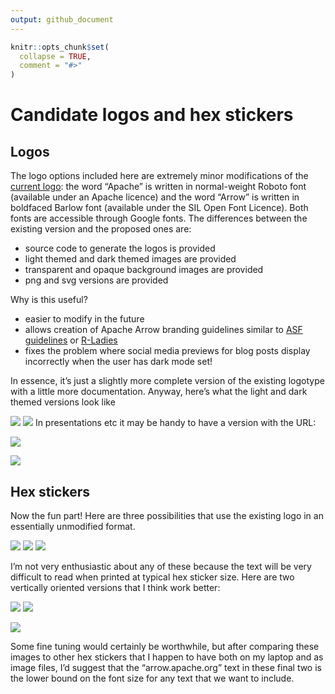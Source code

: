 ```yaml
---
output: github_document
---
```


<!-- README.md is generated from README.Rmd. Please edit that file -->

```r
knitr::opts_chunk$set(
  collapse = TRUE,
  comment = "#>"
)
```

# Candidate logos and hex stickers

## Logos

The logo options included here are extremely minor modifications of the [current logo](https://github.com/apache/arrow/blob/master/docs/source/_static/arrow.png): the word "Apache" is written in normal-weight Roboto font (available under an Apache licence) and the word "Arrow" is written in boldfaced Barlow font (available under the SIL Open Font Licence). Both fonts are accessible through Google fonts. The differences between the existing version and the proposed ones are:

- source code to generate the logos is provided
- light themed and dark themed images are provided
- transparent and opaque background images are provided
- png and svg versions are provided

Why is this useful? 

- easier to modify in the future
- allows creation of Apache Arrow branding guidelines similar to [ASF guidelines](https://apache.org/foundation/press/kit/ApacheFoundation_StyleGuide.pdf) or [R-Ladies](https://github.com/rladies/branding-materials) 
- fixes the problem where social media previews for blog posts display incorrectly when the user has dark mode set! 

In essence, it's just a slightly more complete version of the existing logotype with a little more documentation. Anyway, here's what the light and dark themed versions look like


![](logos/arrow-logo_light-opaque_01.png)
![](logos/arrow-logo_dark-opaque_01.png)
In presentations etc it may be handy to have a version with the URL:

![](logos/arrow-logo_light-opaque_02.png)


![](logos/arrow-logo_dark-opaque_02.png)



## Hex stickers

Now the fun part! Here are three possibilities that use the existing logo in an essentially unmodified format. 

![](hexes/arrow-hex_01.png)
![](hexes/arrow-hex_02.png)
![](hexes/arrow-hex_03.png)


I'm not very enthusiastic about any of these because the text will be very difficult to read when printed at typical hex sticker size. Here are two vertically oriented versions that I think work better:

![](hexes/arrow-hex_04.png)
![](hexes/arrow-hex_05.png)

![](hexes/arrow-hex_06.png)

Some fine tuning would certainly be worthwhile, but after comparing these images to other hex stickers that I happen to have both on my laptop and as image files, I'd suggest that the "arrow.apache.org" text in these final two is the lower bound on the font size for any text that we want to include.

